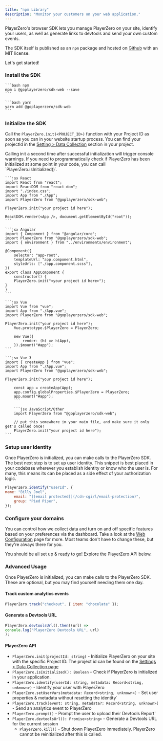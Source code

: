 ```yaml
---
title: "npm Library"
description: "Monitor your customers on your web application."
---
```


PlayerZero's browser SDK lets you manage PlayerZero on your site, identify your
users, as well as generate links to devtools and send your own custom events.

The SDK itself is published as an `npm` package and hosted on
[Github](https://github.com/goplayerzero/sdk-web) with an MIT license.

Let's get started!

### Install the SDK

<CodeGroup>

    ```bash npm
    npm i @goplayerzero/sdk-web --save
    ```

    ```bash yarn
    yarn add @goplayerzero/sdk-web
    ```

</CodeGroup>

### Initialize the SDK

Call the `PlayerZero.init(<PROJECT_ID>)` function with your Project ID as soon
as you can in your website startup process. You can find your projectId in the
[Setting > Data Collection](https://go.playerzero.app/setting/data) section in
your project.

<Warning>
    Calling init a second time after successful initialization will trigger
    console warnings. If you need to programmatically check if PlayerZero has been
    initialized at some point in your code, you can call
    `PlayerZero.isInitialized()`.
</Warning>

<CodeGroup>

    ```jsx React
    import React from "react";
    import ReactDOM from "react-dom";
    import "./index.css";
    import App from "./App";
    import PlayerZero from "@goplayerzero/sdk-web";

    PlayerZero.init("your project id here");

    ReactDOM.render(<App />, document.getElementById("root"));
    ```

    ```jsx Angular
    import { Component } from "@angular/core";
    import PlayerZero from "@goplayerzero/sdk-web";
    import { environment } from "../environments/environment";

    @Component({
        selector: "app-root",
        templateUrl: "app.component.html",
        styleUrls: ["./app.component.scss"],
    })
    export class AppComponent {
        constructor() {
        PlayerZero.init("<your project id here>");
    }
    }
    ```

    ```jsx Vue
    import Vue from "vue";
    import App from "./App.vue";
    import PlayerZero from "@goplayerzero/sdk-web";

    PlayerZero.init("your project id here");
        Vue.prototype.$PlayerZero = PlayerZero;

        new Vue({
            render: (h) => h(App),
        }).$mount("#app");
    ```

    ```jsx Vue 3
    import { createApp } from "vue";
    import App from "./App.vue";
    import PlayerZero from "@goplayerzero/sdk-web";

    PlayerZero.init("your project id here");

        const app = createApp(App);
        app.config.globalProperties.$PlayerZero = PlayerZero;
        app.mount("#app");
        ```

        ```jsx JavaScript/Other
        import PlayerZero from "@goplayerzero/sdk-web";

        // put this somewhere in your main file, and make sure it only get's called once!
        PlayerZero.init("your project id here");
    ```
</CodeGroup>

### Setup user Identity

Once PlayerZero is initialized, you can make calls to the PlayerZero SDK. The
best next step is to set up user identity. This snippet is best placed in your
codebase wherever you establish identity or know who the user is. For many, this
means its can be placed as a side effect of your authorization logic.

```jsx
PlayerZero.identify("userId", {
name: "Billy Joel",
    email: "[[email protected]](/cdn-cgi/l/email-protection)",
    group: "Pied Piper",
});
```

### Configure your domains

You can control how we collect data and turn on and off specific features based
on your preferences via the dashboard. Take a look at the
[Web Configuration](/docs/domain-controls) page for more. Most teams don't have
to change these, but they're always there for you.

You should be all set up & ready to go! Explore the PlayerZero API below.

### Advanced Usage

Once PlayerZero is initialized, you can make calls to the PlayerZero SDK. These
are optional, but you may find yourself needing them one day.

#### Track custom analytics events

```jsx
PlayerZero.track("checkout", { item: "chocolate" });
```

#### Generate a Devtools URL

```jsx
PlayerZero.devtoolsUrl().then((url) =>
console.log("PlayerZero Devtools URL", url)
);
```

#### PlayerZero API

- `PlayerZero.init(projectId: string)` \- Initialize PlayerZero on your site
with the specific Project ID. The project id can be found on the
[Settings > Data Collection page](https://go.playerzero.app/setting/data)
- `PlayerZero.isInitialized(): Boolean` \- Check if PlayerZero is initialized in
your application.
- `PlayerZero.identify(userId: string, metadata: Record<string, unknown>)` \-
Identify your user with PlayerZero
- `PlayerZero.setUserVars(metadata: Record<string, unknown>)` \- Set user
properties & metadata without resetting the identity`
- `PlayerZero.track(event: string, metadata?: Record<string, unknown>)` \- Send
an analytics event to PlayerZero
- `PlayerZero.prompt()` \- Prompt the user to upload their Devtools Report`
- `PlayerZero.devtoolsUrl(): Promise<string>` \- Generate a Devtools URL for the
    current session
    - `PlayerZero.kill()` \- Shut down PlayerZero immediately. PlayerZero cannot be
    reinitialized after this is called.
